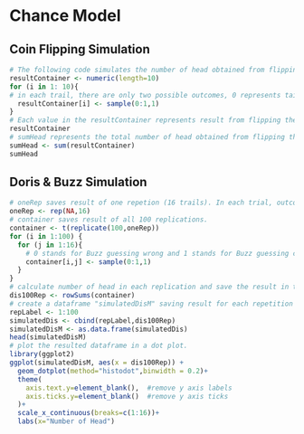 # Chance Model

## Coin Flipping Simulation
```r
# The following code simulates the number of head obtained from flipping a coin 10 times. 
resultContainer <- numeric(length=10)
for (i in 1: 10){
# in each trail, there are only two possible outcomes, 0 represents tail and 1 represents head. 
  resultContainer[i] <- sample(0:1,1)
}
# Each value in the resultContainer represents result from flipping the coin each time, since one repetition contains 10 trails, there are 10 values in resultContainer. 
resultContainer
# sumHead represents the total number of head obtained from flipping the coin 10 times. 
sumHead <- sum(resultContainer)
sumHead
```

## Doris & Buzz Simulation
```r
# oneRep saves result of one repetion (16 trails). In each trial, outcome is 0 or 1. 
oneRep <- rep(NA,16)
# container saves result of all 100 replications.  
container <- t(replicate(100,oneRep))
for (i in 1:100) {
  for (j in 1:16){
    # 0 stands for Buzz guessing wrong and 1 stands for Buzz guessing correctly. 
    container[i,j] <- sample(0:1,1)
  }
}
# calculate number of head in each replication and save the result in the dis100Rep vector
dis100Rep <- rowSums(container)
# create a dataframe "simulatedDisM" saving result for each repetition
repLabel <- 1:100
simulatedDis <- cbind(repLabel,dis100Rep)
simulatedDisM <- as.data.frame(simulatedDis)
head(simulatedDisM)
# plot the resulted dataframe in a dot plot. 
library(ggplot2)
ggplot(simulatedDisM, aes(x = dis100Rep)) +
  geom_dotplot(method="histodot",binwidth = 0.2)+
  theme(
    axis.text.y=element_blank(),  #remove y axis labels
    axis.ticks.y=element_blank()  #remove y axis ticks
  )+
  scale_x_continuous(breaks=c(1:16))+
  labs(x="Number of Head")
```



